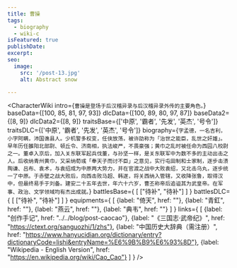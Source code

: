 ```yaml
---
title: 曹操
tags:
  - biography
  - wiki-c
isFeatured: true
publishDate:
excerpt:
seo:
  image:
    src: '/post-13.jpg'
    alt: Abstract snow

---
```



<CharacterWiki
  intro={`曹操是登场于后汉稽异录与后汉稽异录外传的主要角色。`}
  baseData={[100, 85, 81, 97, 93]}
  dlcData={[100, 89, 80, 97, 87]}
  baseData2={[8, 9]}
  dlcData2={[8, 9]}
  traitsBase={['中原', '霸者', '先发', '英杰', '号令']}
  traitsDLC={['中原', '霸者', '先发', '英杰', '号令']}
  biography={`字孟德，一名吉利，小字阿瞒，沛国谯县人。少机警多权变，任侠放荡，被许劭称为「治世之能臣，乱世之奸雄」。早年历任雒阳北部尉、顿丘令、济南相，执法峻严，不畏豪强；黄巾之乱时被任命为西园八校尉之一。董卓入京后，加入关东联军起兵伐董，与孙坚一样，是关东联军中为数不多的主动出击之人。后收纳青州黄巾，又采纳荀彧「奉天子而讨不臣」之意见，实行屯田制和士家制，逐步击溃陶谦、吕布、袁术，与袁绍成为中原两大势力，并在官渡之战中大败袁绍，又北击乌丸，逐步统一了中原。于赤壁之战大败后，向西击败马超、韩遂，将关西纳入管辖，又收降张鲁，取得汉中，但最终易手于刘备。建安二十五年去世，年六十六岁，曹丕称帝后追谥其为武皇帝。在军事、政治、文学领域均有杰出成就。`}
  battlesBase={
    [
      ["待补", "待补"]
    ]
  }
  battlesDLC={
    [
      ["待补", "待补"]
    ]
  }
  equipments={
    [
      {label: "倚天", href: ""},
      {label: "青釭", href: ""},
      {label: "燕云", href: ""},
      {label: "典韦", href: ""}
    ]
  }
  links={
    [
      {label: "创作手记", href: "../../blog/post-caocao"},
      {label: "《三国志·武帝纪》", href: "https://ctext.org/sanguozhi/1/zhs"},
      {label: "中国历史大辞典（需注册）", href: "https://www.hanyucidian.org/dictionary/entry?dictionaryCode=lishi&entryName=%E6%9B%B9%E6%93%8D"},
      {label: "Wikipedia - English Version", href: "https://en.wikipedia.org/wiki/Cao_Cao"}
    ]
  }
/>